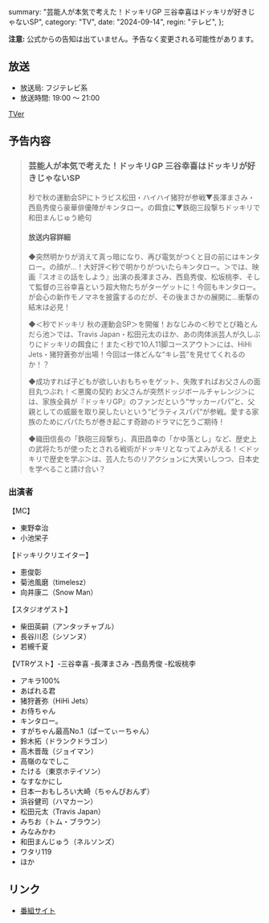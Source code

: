   summary: "芸能人が本気で考えた！ドッキリGP 三谷幸喜はドッキリが好きじゃないSP",
  category: "TV",
  date: "2024-09-14",
  regin: "テレビ",
};

**注意:** 公式からの告知は出ていません。予告なく変更される可能性があります。

## 放送

- 放送局: フジテレビ系
- 放送時間: 19:00 ～ 21:00

[TVer](https://tver.jp/series/sr8y9zb5qo)

## 予告内容

> ### 芸能人が本気で考えた！ドッキリGP 三谷幸喜はドッキリが好きじゃないSP
>
> 秒で秋の運動会SPにトラビス松田・ハイハイ猪狩が参戦▼長澤まさみ・西島秀俊ら豪華俳優陣がキンタロー。の餌食に▼鉄砲三段撃ちドッキリで和田まんじゅう絶句
>
> #### 放送内容詳細
>
> ◆突然明かりが消えて真っ暗になり、再び電気がつくと目の前にはキンタロー。の顔が…！大好評＜秒で明かりがついたらキンタロー。＞では、映画『スオミの話をしよう』出演の長澤まさみ、西島秀俊、松坂桃李、そして監督の三谷幸喜という超大物たちがターゲットに！今回もキンタロー。が会心の新作モノマネを披露するのだが、その後まさかの展開に…衝撃の結末は必見！
>
> ◆＜秒でドッキリ 秋の運動会SP＞を開催！おなじみの＜秒でとび箱とんだら池＞では、Travis Japan・松田元太のほか、あの肉体派芸人が久しぶりにドッキリの餌食に！また＜秒で10人11脚コースアウト＞には、HiHi Jets・猪狩蒼弥が出場！今回は一体どんな“キレ芸”を見せてくれるのか！？
>
> ◆成功すれば子どもが欲しいおもちゃをゲット、失敗すればお父さんの面目丸つぶれ！＜悪魔の契約 お父さんが突然ドッジボールチャレンジ＞には、家族全員が『ドッキリGP』のファンだという“サッカーパパ”と、父親としての威厳を取り戻したいという“ピラティスパパ”が参戦。愛する家族のためにパパたちが巻き起こす奇跡のドラマに乞うご期待！
>
> ◆織田信長の「鉄砲三段撃ち」、真田昌幸の「かゆ落とし」など、歴史上の武将たちが使ったとされる戦術がドッキリとなってよみがえる！＜ドッキリで歴史を学ぶ＞は、芸人たちのリアクションに大笑いしつつ、日本史を学べること請け合い？

### 出演者

【MC】

- 東野幸治
- 小池栄子

【ドッキリクリエイター】

- 恵俊彰
- 菊池風磨（timelesz）
- 向井康二（Snow Man）

【スタジオゲスト】

- 柴田英嗣（アンタッチャブル）
- 長谷川忍（シソンヌ）
- 若槻千夏

【VTRゲスト】-三谷幸喜 -長澤まさみ -西島秀俊 -松坂桃李

- アキラ100%
- あばれる君
- 猪狩蒼弥（HiHi Jets）
- お侍ちゃん
- キンタロー。
- すがちゃん最高No.1（ぱーてぃーちゃん）
- 鈴木拓（ドランクドラゴン）
- 高木晋哉（ジョイマン）
- 高嶺のなでしこ
- たける（東京ホテイソン）
- なすなかにし
- 日本一おもしろい大崎（ちゃんぴおんず）
- 浜谷健司（ハマカーン）
- 松田元太（Travis Japan）
- みちお（トム・ブラウン）
- みなみかわ
- 和田まんじゅう（ネルソンズ）
- ワタリ119
- ほか

## リンク

- [番組サイト](https://www.fujitv.co.jp/dokkirigp/)
